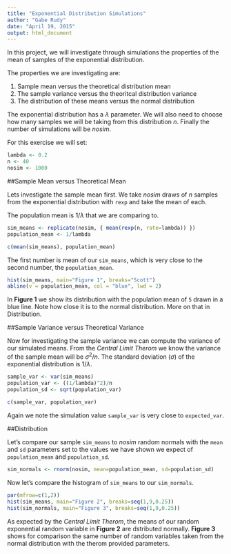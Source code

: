 ```yaml
---
title: "Exponential Distribution Simulations"
author: "Gabe Rudy"
date: "April 19, 2015"
output: html_document
---
```


In this project, we will investigate through simulations the properties of the mean of samples of the exponential distribution.

The properties we are investigating are:

1. Sample mean versus the theoretical distribution mean
2. The sample variance versus the theoritcal distribution variance
3. The distribution of these means versus the normal distribution

The exponential distribution has a $\lambda$ parameter. We will also need to choose how many samples we will be taking from this distribution $n$. Finally the number of simulations will be $nosim$.

For this exercise we will set:

```r
lambda <- 0.2
n <- 40
nosim <- 1000
```

##Sample Mean versus Theoretical Mean

Lets investigate the sample mean first. We take $nosim$ draws of $n$ samples from the exponential distribution with `rexp` and take the mean of each.

The population mean is $1/\lambda$ that we are comparing to.

```r
sim_means <- replicate(nosim, { mean(rexp(n, rate=lambda)) })
population_mean <- 1/lambda

c(mean(sim_means), population_mean)
```

The first number is mean of our `sim_means`, which is very close to the second number, the `population_mean`.


```r
hist(sim_means, main="Figure 1", breaks="Scott")
abline(v = population_mean, col = "blue", lwd = 2)
```

In **Figure 1** we show its distribution with the population mean of `5` drawn in a blue line. Note how close it is to the normal distribution. More on that in Distribution.

##Sample Variance versus Theoretical Variance

Now for investigating the sample variance we can compute the variance of our simulated means. From the *Central Limit Therom* we know the variance of the sample mean will be $\sigma^2/n$. The standard deviation ($\sigma$) of the exponential distribution is $1/\lambda$.


```r
sample_var <- var(sim_means)
population_var <- ((1/lambda)^2)/n
population_sd <- sqrt(population_var)
    
c(sample_var, population_var)
```

Again we note the simulation value `sample_var` is very close to `expected_var`.

##Distribution

Let's compare our sample `sim_means` to $nosim$ random normals with the `mean` and `sd` parameters set to the values we have shown we expect of `population_mean` and `population_sd`.

```r
sim_normals <- rnorm(nosim, mean=population_mean, sd=population_sd)
```

Now let's compare the histogram of `sim_means` to our `sim_normals`.

```r
par(mfrow=c(1,2)) 
hist(sim_means, main="Figure 2", breaks=seq(1,9,0.25))
hist(sim_normals, main="Figure 3", breaks=seq(1,9,0.25))
```

As expected by the *Central Limit Therom*, the means of our random exponential random variable in **Figure 2** are dstributed normally. **Figure 3** shows for comparison the same number of random variables taken from the normal distribution with the therom provided parameters.